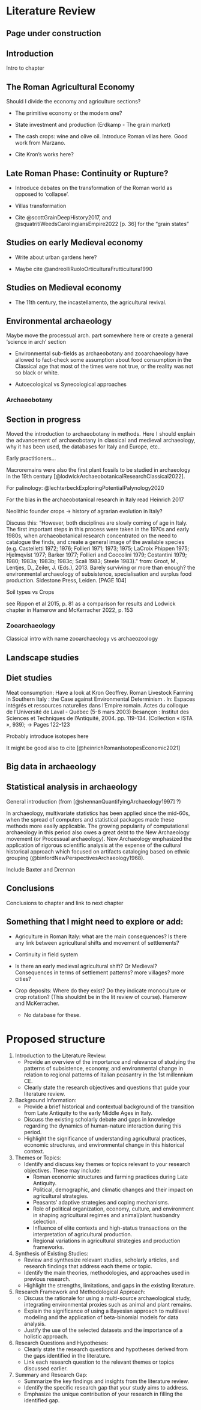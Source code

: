 # Literature Review

::: callout-important
## Page under construction {style="text-align:justify;"}
:::

## Introduction

Intro to chapter

## The Roman Agricultural Economy

::: callout-alert
Should I divide the economy and agriculture sections?
:::

-   The primitive economy or the modern one?

-   State investment and production (Erdkamp - The grain market)

-   The cash crops: wine and olive oil. Introduce Roman villas here. Good work from Marzano.

-   Cite Kron's works here?

## Late Roman Phase: Continuity or Rupture?

-   Introduce debates on the transformation of the Roman world as opposed to 'collapse'.

-   Villas transformation

-   Cite @scottGrainDeepHistory2017, and @squatritiWeedsCarolingiansEmpire2022 [p. 36] for the "grain states"

## Studies on early Medieval economy

-   Write about urban gardens here?

-   Maybe cite @andreolliRuoloOrticulturaFrutticultura1990

## Studies on Medieval economy

-   The 11th century, the incastellamento, the agricultural revival.

## Environmental archaeology

Maybe move the processual arch. part somewhere here or create a general 'science in arch' section

-   Environmental sub-fields as archaeobotany and zooarchaeology have allowed to fact-check some assumption about food consumption in the Classical age that most of the times were not true, or the reality was not so black or white.

-   Autoecological vs Synecological approaches

### Archaeobotany {style="text-align:justify"}

::: callout-important
## Section in progress {style="text-align:justify;"}

Moved the introduction to archaeobotany in methods. Here I should explain the advancement of archaeobotany in classical and medieval archaeology, why it has been used, the databases for Italy and Europe, etc..
:::

Early practitioners...

Macroremains were also the first plant fossils to be studied in archaeology in the 19th century [@lodwickArchaeobotanicalResearchClassical2022].

For palinology: @lechterbeckExploringPotentialPalynology2020

For the bias in the archaeobotanical research in Italy read Heinrich 2017

Neolithic founder crops -\> history of agrarian evolution in Italy?

Discuss this: "However, both disciplines are slowly coming of age in Italy. The first important steps in this process were taken in the 1970s and early 1980s, when archaeobotanical research concentrated on the need to catalogue the finds, and create a general image of the available species (e.g. Castelletti 1972; 1976; Follieri 1971; 1973; 1975; LaCroix Phippen 1975; Hjelmqvist 1977; Barker 1977; Follieri and Coccolini 1979; Costantini 1979; 1980; 1983a; 1983b; 1983c; Scali 1983; Steele 1983)." from: Groot, M., Lentjes, D., Zeiler, J. (Eds.), 2013. Barely surviving or more than enough? the environmental archaeology of subsistence, specialisation and surplus food production. Sidestone Press, Leiden. \[PAGE 104\]

Soil types vs Crops

see Rippon et al 2015, p. 81 as a comparison for results and Lodwick chapter in Hamerow and McKerracher 2022, p. 153

### Zooarchaeology

Classical intro with name zooarchaeology vs archaeozoology

## Landscape studies

## Diet studies

Meat consumption: Have a look at Kron Geoffrey. Roman Livestock Farming in Southern Italy : the Case against Environmental Determinism . In: Espaces intégrés et ressources naturelles dans l'Empire romain. Actes du colloque de l'Université de Laval - Québec (5-8 mars 2003) Besançon : Institut des Sciences et Techniques de l'Antiquité, 2004. pp. 119-134. (Collection « ISTA », 939); -\> Pages 122-123

Probably introduce isotopes here

It might be good also to cite [@heinrichRomanIsotopesEconomic2021]

## Big data in archaeology

## Statistical analysis in archaeology

General introduction (from [@shennanQuantifyingArchaeology1997] ?)

In archaeology, multivariate statistics has been applied since the mid-60s, when the spread of computers and statistical packages made these methods more easily applicable. The growing popularity of computational archaeology in this period also owes a great debt to the New Archaeology movement (or Processual archaeology). New Archaeology emphasized the application of rigorous scientific analysis at the expense of the cultural historical approach which focused on artifacts cataloging based on ethnic grouping (@binfordNewPerspectivesArchaeology1968).

Include Baxter and Drennan

## Conclusions

Conclusions to chapter and link to next chapter

## Something that I might need to explore or add:

-   Agriculture in Roman Italy: what are the main consequences? Is there any link between agricultural shifts and movement of settlements?

-   Continuity in field system

-   Is there an early medieval agricultural shift? Or Medieval? Consequences in terms of settlement patterns? more villages? more cities?

-   Crop deposits: Where do they exist? Do they indicate monoculture or crop rotation? (This shouldnt be in the lit review of course). Hamerow and McKerracher.

    -   No database for these.
    
    
# Proposed structure

1. Introduction to the Literature Review:
   - Provide an overview of the importance and relevance of studying the patterns of subsistence, economy, and environmental change in relation to regional patterns of Italian peasantry in the 1st millennium CE.
   - Clearly state the research objectives and questions that guide your literature review.

2. Background Information:
   - Provide a brief historical and contextual background of the transition from Late Antiquity to the early Middle Ages in Italy.
   - Discuss the existing scholarly debate and gaps in knowledge regarding the dynamics of human-nature interaction during this period.
   - Highlight the significance of understanding agricultural practices, economic structures, and environmental change in this historical context.

3. Themes or Topics:
   - Identify and discuss key themes or topics relevant to your research objectives. These may include:
     - Roman economic structures and farming practices during Late Antiquity.
     - Political, demographic, and climatic changes and their impact on agricultural strategies.
     - Peasants' adaptive strategies and coping mechanisms.
     - Role of political organization, economy, culture, and environment in shaping agricultural regimes and animal/plant husbandry selection.
     - Influence of elite contexts and high-status transactions on the interpretation of agricultural production.
     - Regional variations in agricultural strategies and production frameworks.

4. Synthesis of Existing Studies:
   - Review and synthesize relevant studies, scholarly articles, and research findings that address each theme or topic.
   - Identify the main theories, methodologies, and approaches used in previous research.
   - Highlight the strengths, limitations, and gaps in the existing literature.

5. Research Framework and Methodological Approach:
   - Discuss the rationale for using a multi-source archaeological study, integrating environmental proxies such as animal and plant remains.
   - Explain the significance of using a Bayesian approach to multilevel modeling and the application of beta-binomial models for data analysis.
   - Justify the use of the selected datasets and the importance of a holistic approach.

6. Research Questions and Hypotheses:
   - Clearly state the research questions and hypotheses derived from the gaps identified in the literature.
   - Link each research question to the relevant themes or topics discussed earlier.

7. Summary and Research Gap:
   - Summarize the key findings and insights from the literature review.
   - Identify the specific research gap that your study aims to address.
   - Emphasize the unique contribution of your research in filling the identified gap.

